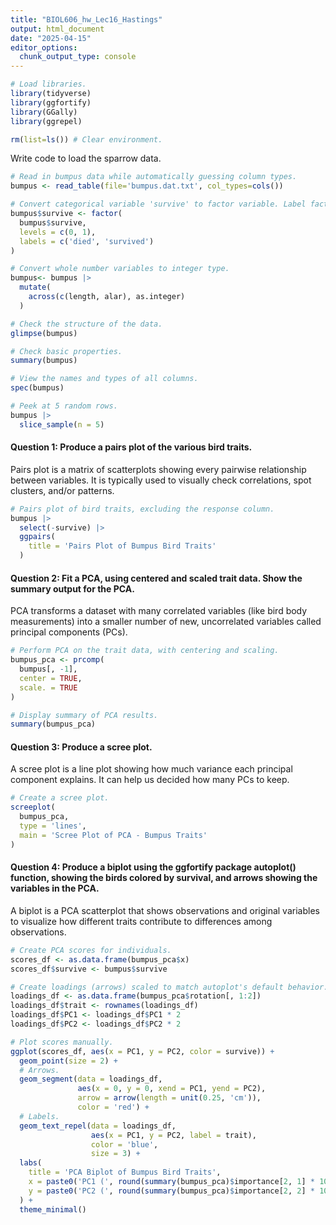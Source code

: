 ```yaml
---
title: "BIOL606_hw_Lec16_Hastings"
output: html_document
date: "2025-04-15"
editor_options: 
  chunk_output_type: console
---
```


```r
# Load libraries.
library(tidyverse)
library(ggfortify)
library(GGally)
library(ggrepel)

rm(list=ls()) # Clear environment.
```

Write code to load the sparrow data.

``` r
# Read in bumpus data while automatically guessing column types.
bumpus <- read_table(file='bumpus.dat.txt', col_types=cols())

# Convert categorical variable 'survive' to factor variable. Label factors for plotting purposes later.
bumpus$survive <- factor(
  bumpus$survive,
  levels = c(0, 1),
  labels = c('died', 'survived')
)

# Convert whole number variables to integer type.
bumpus<- bumpus |>
  mutate(
    across(c(length, alar), as.integer)
  )

# Check the structure of the data.
glimpse(bumpus)

# Check basic properties.
summary(bumpus)

# View the names and types of all columns.
spec(bumpus)

# Peek at 5 random rows.
bumpus |>
  slice_sample(n = 5)
```

#### Question 1: Produce a pairs plot of the various bird traits.
Pairs plot is a matrix of scatterplots showing every pairwise relationship between variables. It is typically used to visually check correlations, spot clusters, and/or patterns.

``` r
# Pairs plot of bird traits, excluding the response column.
bumpus |>
  select(-survive) |>
  ggpairs(
    title = 'Pairs Plot of Bumpus Bird Traits'
  )
```

#### Question 2: Fit a PCA, using centered and scaled trait data. Show the summary output for the PCA.
PCA transforms a dataset with many correlated variables (like bird body measurements) into a smaller number of new, uncorrelated variables called principal components (PCs).

``` r
# Perform PCA on the trait data, with centering and scaling.
bumpus_pca <- prcomp(
  bumpus[, -1],
  center = TRUE,
  scale. = TRUE
)

# Display summary of PCA results.
summary(bumpus_pca)
```

#### Question 3: Produce a scree plot.
A scree plot is a line plot showing how much variance each principal component explains. It can help us decided how many PCs to keep.
``` r
# Create a scree plot.
screeplot(
  bumpus_pca,
  type = 'lines',
  main = 'Scree Plot of PCA - Bumpus Traits'
)
```

#### Question 4: Produce a biplot using the ggfortify package autoplot() function, showing the birds colored by survival, and arrows showing the variables in the PCA.
A biplot is a PCA scatterplot that shows observations and original variables to visualize how different traits contribute to differences among observations.

``` r
# Create PCA scores for individuals.
scores_df <- as.data.frame(bumpus_pca$x)
scores_df$survive <- bumpus$survive

# Create loadings (arrows) scaled to match autoplot's default behavior.
loadings_df <- as.data.frame(bumpus_pca$rotation[, 1:2])
loadings_df$trait <- rownames(loadings_df)
loadings_df$PC1 <- loadings_df$PC1 * 2
loadings_df$PC2 <- loadings_df$PC2 * 2

# Plot scores manually.
ggplot(scores_df, aes(x = PC1, y = PC2, color = survive)) +
  geom_point(size = 2) +
  # Arrows.
  geom_segment(data = loadings_df,
               aes(x = 0, y = 0, xend = PC1, yend = PC2),
               arrow = arrow(length = unit(0.25, 'cm')),
               color = 'red') +
  # Labels.
  geom_text_repel(data = loadings_df,
                  aes(x = PC1, y = PC2, label = trait),
                  color = 'blue',
                  size = 3) +
  labs(
    title = 'PCA Biplot of Bumpus Bird Traits',
    x = paste0('PC1 (', round(summary(bumpus_pca)$importance[2, 1] * 100, 2), '%)'),
    y = paste0('PC2 (', round(summary(bumpus_pca)$importance[2, 2] * 100, 2), '%)')
  ) +
  theme_minimal()
```